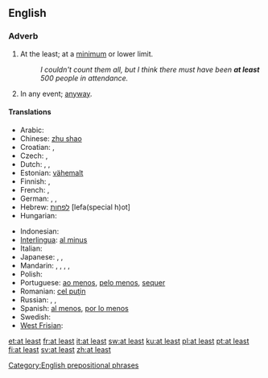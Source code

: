 ==English==

===Adverb===
{{en-adv|pos=[[at]] [[least]]|-}}

# At the least; at a [[minimum]] or lower limit.
#: ''I couldn't count them all, but I think there must have been '''at least''' 500 people in attendance.''
# In any event; [[anyway]].

====Translations====
{{trans-top|at a lower limit}}
* Arabic: {{t|ar|على الأقل|tr=3alaa al-'aqall|sc=Arab}}
* Chinese: [[zhu shao]]
* Croatian: {{t+|hr|barem}}, {{t-|hr|najmanje}}
* Czech: {{t-|cs|alespoň}}, {{t|cs|přinejmenším}}
* Dutch: {{t-|nl|minstens}}, {{t+|nl|tenminste}}, {{t+|nl|althans}}
* Estonian: [[vähemalt]]
* Finnish: {{t+|fi|ainakin}}, {{t+|fi|vähintään}}
* French: {{t+|fr|au moins}},  {{t+|fr|au minimum}}
* German: {{t+|de|mindestens}},  {{t|de|zumindest}},  {{t|de|wenigstens}}
* Hebrew: [[לפחות]] [lefa(special h)ot]
* Hungarian: {{t+|hu|legalább}}
{{trans-mid}}
* Indonesian: {{t-|id|minimal|xs=Indonesian}}
* [[Interlingua]]: [[al minus]]
* Italian: {{t-|it|almeno}} 
* Japanese: {{t|ja|せめて|tr=semete|sc=Jpan}},  {{t|ja|少なくとも|tr=すなくとも, sunakutomo|sc=Jpan}},  {{t|ja|少なくも|tr=すなくも, sunakumo|sc=Jpan}}
* Mandarin: {{t|zh|至少|tr=zhìshǎo|sc=Hani}},  {{t|zh|頂少|sc=Hani}},  {{t|zh|顶少|tr=dǐngshǎo|sc=Hani}},  {{t|zh|起碼|sc=Hani}},  {{t|zh|起码|tr=qǐmǎ|sc=Hani}}
* Polish: {{t+|pl|co najmniej}}
* Portuguese: [[ao menos]], [[pelo menos]], [[sequer]]
* Romanian: [[cel puţin]]
* Russian: {{t|ru|по меньшей мере|tr=po mén'šej mére|sc=Cyrl}},  {{t|ru|по крайней мере|tr=po krájnej mére|sc=Cyrl}},  {{t|ru|хотя бы|tr=xotjá by|sc=Cyrl}}
* Spanish: [[al menos]], [[por lo menos]]
* Swedish: {{t+|sv|åtminstone}}
* [[West Frisian]]: {{t-|fy|alteast|xs=West Frisian}}
{{trans-bottom}}

[[Category:English prepositional phrases]]

[[et:at least]]
[[fr:at least]]
[[it:at least]]
[[sw:at least]]
[[ku:at least]]
[[pl:at least]]
[[pt:at least]]
[[fi:at least]]
[[sv:at least]]
[[zh:at least]]